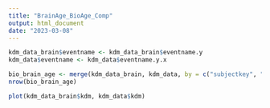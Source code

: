 ```yaml
---
title: "BrainAge_BioAge_Comp"
output: html_document
date: "2023-03-08"
---
```



```r
kdm_data_brain$eventname <- kdm_data_brain$eventname.y
kdm_data$eventname <- kdm_data$eventname.y.x

bio_brain_age <- merge(kdm_data_brain, kdm_data, by = c("subjectkey", "eventname"))
nrow(bio_brain_age)
```


```r
plot(kdm_data_brain$kdm, kdm_data$kdm)
```







